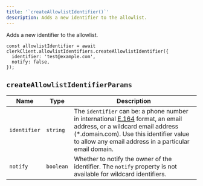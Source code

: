 ```yaml
---
title: '`createAllowlistIdentifier()`'
description: Adds a new identifier to the allowlist.
---
```


Adds a new identifier to the allowlist.

```tsx
const allowlistIdentifier = await clerkClient.allowlistIdentifiers.createAllowlistIdentifier({
  identifier: 'test@example.com',
  notify: false,
});
```

## `createAllowlistIdentifierParams`

| Name | Type | Description |
| --- | --- | --- |
| `identifier` | `string` | The `identifier` can be: a phone number in international [E.164](https://en.wikipedia.org/wiki/E.164) format, an email address, or a wildcard email address (*.domain.com). Use this identifier value to allow any email address in a particular email domain. |
| `notify` | `boolean` | Whether to notify the owner of the identifier. The `notify` property is not available for wildcard identifiers. |
